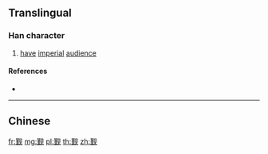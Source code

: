 {{character info/new}}
{{also|覲}}
==Translingual==

===Han character===
{{Han char|rn=147|rad=见|as=11|sn=15|four=|canj=TMBHU|ids=⿰堇见}}

# [[have]] [[imperial]] [[audience]]

====References====
* {{Han ref|kx=1139.051|hdz=63673.120|uh=89D0|ud=35280}}

----

==Chinese==
{{zh-see|覲}}

[[fr:觐]]
[[mg:觐]]
[[pl:觐]]
[[th:觐]]
[[zh:觐]]